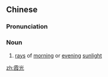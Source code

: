 ==Chinese==
{{zh-forms}}

===Pronunciation===
{{zh-pron
|m=xiáguāng
|c=haa4 gwong1
|mn=qz,xm:hâ-kong/zz:hêe-kong
|cat=n
}}

===Noun===
{{zh-noun}}

# [[ray]]s of [[morning]] or [[evening]] [[sunlight]]

[[zh:霞光]]